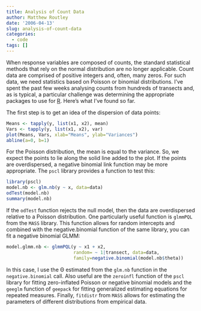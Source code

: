 ```yaml
---
title: Analysis of Count Data
author: Matthew Routley
date: '2006-04-13'
slug: analysis-of-count-data
categories:
  - code
tags: []
---
```


When response variables are composed of counts, the standard statistical methods that rely on the normal distribution are no longer applicable. Count data are comprised of positive integers and, often, many zeros. For such data, we need statistics based on Poisson or binomial distributions. I’ve spent the past few weeks analysing counts from hundreds of transects and, as is typical, a particular challenge was determining the appropriate packages to use for <a href="http://wwww.r-project.org/">R</a>. Here’s what I’ve found so far.

The first step is to get an idea of the dispersion of data points:

```r
Means <- tapply(y, list(x1, x2), mean)
Vars <- tapply(y, list(x1, x2), var)
plot(Means, Vars, xlab="Means", ylab="Variances")
abline(a=0, b=1)
```

For the Poisson distribution, the mean is equal to the variance. So, we expect the points to lie along the solid line added to the plot. If the points are overdispersed, a negative binomial link function may be more appropriate. The <code>pscl</code> library provides a function to test this:

```r
library(pscl)
model.nb <- glm.nb(y ~ x, data=data)
odTest(model.nb)
summary(model.nb)
```

If the `odTest` function rejects the null model, then the data are overdispersed relative to a Poisson distribution. One particularly useful function is `glmmPQL` from the `MASS` library. This function allows for random intercepts and combined with the negative.binomial function of the same library, you can fit a negative binomial GLMM:

```r
model.glmm.nb <- glmmPQL(y ~ x1 + x2,
                         random= ~ 1|transect, data=data,
                         family=negative.binomial(model.nb$theta))
```

In this case, I use the Θ estimated from the `glm.nb` function in the <code>negative.binomial</code> call. Also useful are the `zeroinfl` function of the <code>pscl</code> library for fitting zero-inflated Poisson or negative binomial models and the `geeglm` function of `geepack` for fitting generalized estimating equations for repeated measures. Finally, `fitdistr` from `MASS` allows for estimating the parameters of different distributions from empirical data.
